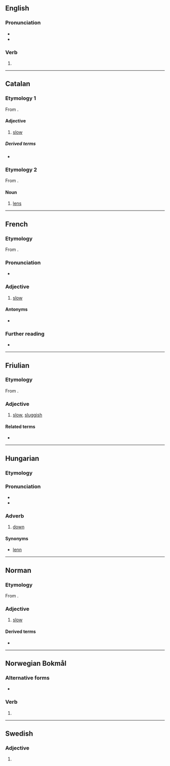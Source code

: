 {{also|Lent}}
==English==

===Pronunciation===
* {{IPA|/lɛnt/|lang=en}}
* {{rhymes|ɛnt|lang=en}}

===Verb===
{{head|en|verb form}}

# {{en-past of|lend}}

----

==Catalan==

===Etymology 1===
From {{etyl|la|ca}} {{m|la|lentus}}.

====Adjective====
{{ca-adj}}

# [[slow]]

=====Derived terms=====
* {{l|ca|lentament}}

===Etymology 2===
From {{etyl|la|ca}} {{m|la|lēns}}.

====Noun====
{{ca-noun|f}}

# [[lens]]

----

==French==

===Etymology===
From {{etyl|la|fr}} {{m|la|lentus}}.

===Pronunciation===
* {{audio|Fr-lent.ogg|audio|lang=fr}}

===Adjective===
{{fr-adj}}

# [[slow]]

====Antonyms====
* {{l|fr|rapide}}

===Further reading===
* {{R:TLFi}}

----

==Friulian==

===Etymology===
From {{etyl|la|fur}} {{m|la|lentus}}.

===Adjective===
{{head|fur|adjective}}

# [[slow]], [[sluggish]]

====Related terms====
* {{l|fur|lentece}}

----

==Hungarian==

===Etymology===
{{rfe|hu}}

===Pronunciation===
* {{hu-IPA}}
* {{hyphenation|lent|lang=hu}}

===Adverb===
{{head|hu|adverb}}

# [[down]]

====Synonyms====
* [[lenn]]

----

==Norman==

===Etymology===
From {{etyl|la|nrf}} {{m|la|lentus||slow, sluggish}}.

===Adjective===
{{nrf-adj}}

# {{lb|nrf|Jersey}} [[slow]]

====Derived terms====
* {{l|nrf|lentement||slowly}}

----

==Norwegian Bokmål==

===Alternative forms===
* {{l|nb|lenet}}

===Verb===
{{nb-verb-form}}

# {{form of|past participle|lene|lang=nb}}

----

==Swedish==

===Adjective===
{{head|sv|adjective form}}

# {{sv-adj-form-abs-indef-n|len}}